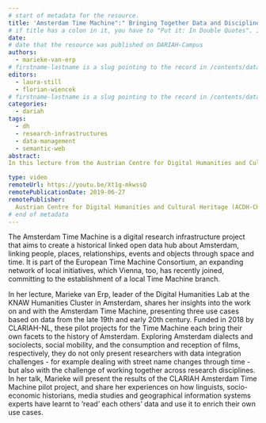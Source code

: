 ```yaml
---
# start of metadata for the resource.
title: 'Amsterdam Time Machine":" Bringing Together Data and Disciplines'
# if title has a colon in it, you have to "Put it: In Double Quotes". If it also includes a quote, "You Can:'nest them'"
date: 
# date that the resource was published on DARIAH-Campus
authors:
  - marieke-van-erp
# firstname-lastname is a slug pointing to the record in /contents/data/person.yaml
editors:
  - laura-still
  - florian-wiencek
# firstname-lastname is a slug pointing to the record in /contents/data/person.yaml. Editors are optional.
categories:
  - dariah
tags:
  - dh
  - research-infrastructures
  - data-management
  - semantic-web
abstract:
In this lecture from the Austrian Centre for Digital Humanities and Cultural Heritage (ADCH-CH) entitled Amsterdam Time Machine":" Bringing Together Data and Disciplines, Marieke van Erp shares her experiences working on the CLARIAH-funded project Amsterdam Time Machine. The project's aim is linking geographical, linguistic and media-specific data about Amsterdam together through space and time by applying linked open data methodology. In this talk, van Erp expands on the challenges of this project and working interdisciplinarily. 

type: video
remoteUrl: https://youtu.be/Xt1g-mkwssQ
remotePublicationDate: 2019-06-27
remotePublisher:
  Austrian Centre for Digital Humanities and Cultural Heritage (ACDH-CH)
# end of metadata
---
```


The Amsterdam Time Machine is a digital research infrastructure project that aims to create a historical linked open data hub about Amsterdam, linking people, places, relationships, events and objects through space and time. It is part of the European Time Machine Consortium, an expanding network of local initiatives, which Vienna, too, has recently joined, committing to the establishment of a local Time Machine branch.

In her lecture, Marieke van Erp, leader of the Digital Humanities Lab at the KNAW Humanities Cluster in Amsterdam, shares her insights into the work on and with the Amsterdam Time Machine, presenting three use cases based on data from the late 19th and early 20th century. Funded in 2018 by CLARIAH-NL, these pilot projects for the Time Machine each bring their own facets to the history of Amsterdam. Exploring Amsterdam dialects and sociolects, social mobility, and the consumption and reception of films, respectively, they do not only present researchers with data integration challenges - for example dealing with street name changes through time - but also with the challenge of working together across research disciplines. In her talk, Marieke will present the results of the CLARIAH Amsterdam Time Machine pilot project, and share her experiences on how linguists, socio-economic historians, media studies and geographical information systems experts have learnt to ‘read’ each others’ data and use it to enrich their own use cases.
<VideoCard
  title="Click to view"
  subtitle="ACDH-CH Lecture 5.2 – Marieke van Erp – Amsterdam Time Machine: Bringing Together Data and Disciplines"
  id="Xt1g-mkwssQ"
  image="images/acdh-ch-video.png"
/>
